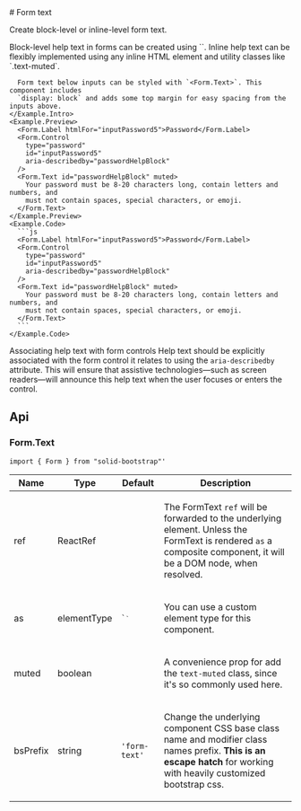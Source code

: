 
<GithubSource name="FormTextDocs.mdx" />
# Form text

<p className="lead">
  Create block-level or inline-level form text.
</p>

<div className="row gy-5 pt-3">

  <Example title="Example">
    <Example.Intro>
      Block-level help text in forms can be created using `<Form.Text>`. Inline help
      text can be flexibly implemented using any inline HTML element and utility classes
      like `.text-muted`.

      Form text below inputs can be styled with `<Form.Text>`. This component includes
      `display: block` and adds some top margin for easy spacing from the inputs above.
    </Example.Intro>
    <Example.Preview>
      <Form.Label htmlFor="inputPassword5">Password</Form.Label>
      <Form.Control
        type="password"
        id="inputPassword5"
        aria-describedby="passwordHelpBlock"
      />
      <Form.Text id="passwordHelpBlock" muted>
        Your password must be 8-20 characters long, contain letters and numbers, and
        must not contain spaces, special characters, or emoji.
      </Form.Text>
    </Example.Preview>
    <Example.Code>
      ```js
      <Form.Label htmlFor="inputPassword5">Password</Form.Label>
      <Form.Control
        type="password"
        id="inputPassword5"
        aria-describedby="passwordHelpBlock"
      />
      <Form.Text id="passwordHelpBlock" muted>
        Your password must be 8-20 characters long, contain letters and numbers, and
        must not contain spaces, special characters, or emoji.
      </Form.Text>
      ```
    </Example.Code>
  </Example>

<Alert variant="warning">
  <Alert.Heading>Associating help text with form controls</Alert.Heading>
  Help text should be explicitly associated with the form control it relates to using
  the <code>aria-describedby</code> attribute. This will ensure that assistive technologies—such
  as screen readers—will announce this help text when the user focuses or enters
  the control.
</Alert>


</div>

## Api
### Form.Text
`import { Form } from "solid-bootstrap"'`

<table class="bg-white mb-0 table table-striped table-bordered">
  <thead>
    <tr><th>Name</th><th>Type</th><th>Default</th><th>Description</th></tr>
  </thead>
  <tbody>
    <tr><td>ref </td><td><div>ReactRef</div></td><td></td><td><div><p>The FormText <code>ref</code> will be forwarded to the underlying element. Unless the FormText is rendered <code>as</code> a composite component, it will be a DOM node, when resolved.</p></div></td></tr>
    <tr><td>as </td><td><div>elementType</div></td><td><code>`<small>`</code></td><td><div><p>You can use a custom element type for this component.</p></div></td></tr>
    <tr><td>muted </td><td><div>boolean</div></td><td></td><td><div><p>A convenience prop for add the <code>text-muted</code> class, since it's so commonly used here.</p></div></td></tr>
    <tr><td>bsPrefix </td><td><div>string</div></td><td><code>'form-text'</code></td><td><div><p>Change the underlying component CSS base class name and modifier class names prefix. <strong>This is an escape hatch</strong> for working with heavily customized bootstrap css.</p></div></td></tr>
  </tbody>
</table>